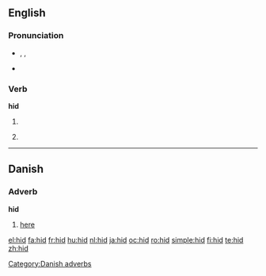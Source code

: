 {{also|HID|híd}}
==English==

===Pronunciation===
* {{enPR|hĭd}}, {{IPA|/hɪd/}}, {{SAMPA|/hId/}}
* {{audio|en-us-hid.ogg|Audio (US)}}
*: {{rhymes|ɪd}}

===Verb===
'''hid'''

# {{simple past of|hide}}
# {{archaic}} {{past participle of|[[hide]]}}

----

==Danish==

===Adverb===
'''hid'''

# [[here]]

[[Category:Danish adverbs]]

[[el:hid]]
[[fa:hid]]
[[fr:hid]]
[[hu:hid]]
[[nl:hid]]
[[ja:hid]]
[[oc:hid]]
[[ro:hid]]
[[simple:hid]]
[[fi:hid]]
[[te:hid]]
[[zh:hid]]